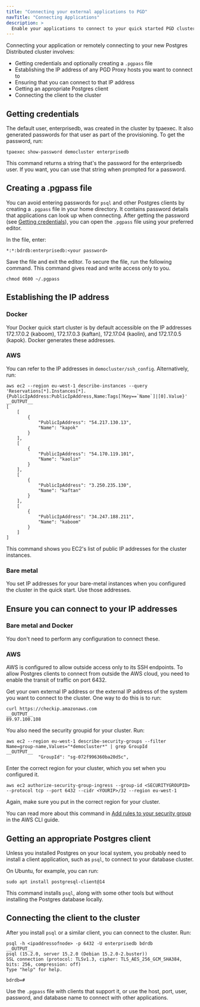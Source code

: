 ```yaml
---
title: "Connecting your external applications to PGD"
navTitle: "Connecting Applications"
description: >
  Enable your applications to connect to your quick started PGD cluster
---
```


Connecting your application or remotely connecting to your new Postgres Distributed cluster involves:

* Getting credentials and optionally creating a `.pgpass` file
* Establishing the IP address of any PGD Proxy hosts you want to connect to
* Ensuring that you can connect to that IP address
* Getting an appropriate Postgres client
* Connecting the client to the cluster

## Getting credentials

The default user, enterprisedb, was created in the cluster by tpaexec. It also generated passwords for that user as part of the provisioning. To get the password, run:

```shell
tpaexec show-password democluster enterprisedb
```

This command returns a string that's the password for the enterprisedb user. If you want, you can use that string when prompted for a password.

## Creating a .pgpass file

You can avoid entering passwords for `psql` and other Postgres clients by creating a `.pgpass` file in your home directory. It contains password details that applications can look up when connecting. After getting the password (see [Getting credentials](#getting-credentials)), you can open the `.pgpass` file using your preferred editor.

In the file, enter:

```plain
*:*:bdrdb:enterprisedb:<your password>
```

Save the file and exit the editor. To secure the file, run the following command. This command gives read and write access only to you.

```shell
chmod 0600 ~/.pgpass
```

## Establishing the IP address

### Docker

Your Docker quick start cluster is by default accessible on the IP addresses 172.17.0.2 (kaboom), 172.17.0.3 (kaftan), 172.17.04 (kaolin), and 172.17.0.5 (kapok). Docker generates these addresses.

### AWS

You can refer to the IP addresses in `democluster/ssh_config`. Alternatively, run:

```shell
aws ec2 --region eu-west-1 describe-instances --query 'Reservations[*].Instances[*].{PublicIpAddress:PublicIpAddress,Name:Tags[?Key==`Name`]|[0].Value}'
__OUTPUT__
[
    [
        {
            "PublicIpAddress": "54.217.130.13",
            "Name": "kapok"
        }
    ],
    [
        {
            "PublicIpAddress": "54.170.119.101",
            "Name": "kaolin"
        }
    ],
    [
        {
            "PublicIpAddress": "3.250.235.130",
            "Name": "kaftan"
        }
    ],
    [
        {
            "PublicIpAddress": "34.247.188.211",
            "Name": "kaboom"
        }
    ]
]

```

This command shows you EC2's list of public IP addresses for the cluster instances. 


### Bare metal

You set IP addresses for your bare-metal instances when you configured the cluster in the quick start. Use those addresses.

## Ensure you can connect to your IP addresses

### Bare metal and Docker

You don't need to perform any configuration to connect these.

### AWS

AWS is configured to allow outside access only to its SSH endpoints. To allow Postgres clients to connect from outside the AWS cloud, you need to enable the transit of traffic on port 6432.

Get your own external IP address or the external IP address of the system you want to connect to the cluster. One way to do this is to run:

```shell
curl https://checkip.amazonaws.com
__OUTPUT__
89.97.100.108
```

You also need the security groupid for your cluster. Run:

```shell
aws ec2 --region eu-west-1 describe-security-groups --filter Name=group-name,Values="*democluster*" | grep GroupId
__OUTPUT__
            "GroupId": "sg-072f996360ba20d5c",
```

Enter the correct region for your cluster, which you set when you configured it.

```
aws ec2 authorize-security-group-ingress --group-id <SECURITYGROUPID> --protocol tcp --port 6432 --cidr <YOURIP>/32 --region eu-west-1
```

Again, make sure you put in the correct region for your cluster.

You can read more about this command in [Add rules to your security group](https://docs.aws.amazon.com/cli/latest/userguide/cli-services-ec2-sg.html#configuring-a-security-group) in the AWS CLI guide.


## Getting an appropriate Postgres client

Unless you installed Postgres on your local system, you probably need to install a client application, such as `psql`, to connect to your database cluster.

On Ubuntu, for example, you can run:

```shell
sudo apt install postgresql-client@14
```

This command installs `psql`, along with some other tools but without installing the Postgres database locally.

## Connecting the client to the cluster

After you install `psql` or a similar client, you can connect to the cluster. Run:

```shell
psql -h <ipaddressofnode> -p 6432 -U enterprisedb bdrdb
__OUTPUT__
psql (15.2.0, server 15.2.0 (Debian 15.2.0-2.buster))
SSL connection (protocol: TLSv1.3, cipher: TLS_AES_256_GCM_SHA384, bits: 256, compression: off)
Type "help" for help.

bdrdb=# 
```

Use the `.pgpass` file with clients that support it, or use the host, port, user, password, and database name to connect with other applications.



